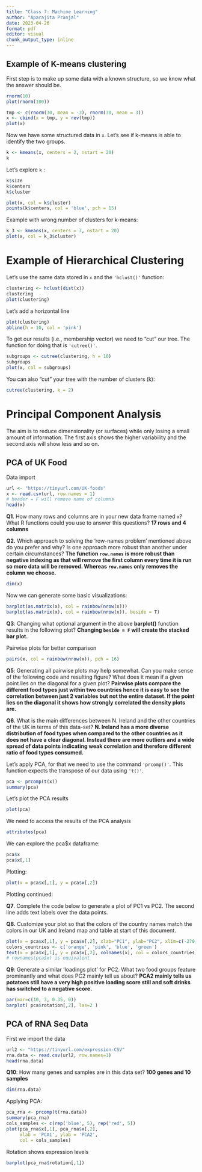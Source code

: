 ```yaml
---
title: "Class 7: Machine Learning"
author: "Aparajita Pranjal"
date: 2023-04-26
format: pdf
editor: visual
chunk_output_type: inline
---
```


## Example of K-means clustering

First step is to make up some data with a known structure, so we know what the answer should be.

```r
rnorm(10)
plot(rnorm(100))
```

```r
tmp <- c(rnorm(30, mean = -3), rnorm(30, mean = 3))
x <- cbind(x = tmp, y = rev(tmp))
plot(x)
```

Now we have some structured data in `x`. Let's see if k-means is able to identify the two groups.

```r
k <- kmeans(x, centers = 2, nstart = 20)
k
```

Let's explore `k` :

```r
k$size
k$centers
k$cluster
```

```r
plot(x, col = k$cluster)
points(k$centers, col = 'blue', pch = 15)
```

Example with wrong number of clusters for k-means:

```r
k_3 <- kmeans(x, centers = 3, nstart = 20)
plot(x, col = k_3$cluster)
```

# Example of Hierarchical Clustering

Let's use the same data stored in `x` and the `'hclust()'` function:

```r
clustering <- hclust(dist(x))
clustering
plot(clustering)
```

Let's add a horizontal line

```r
plot(clustering)
abline(h = 10, col = 'pink')
```

To get our results (i.e., membership vector) we need to "cut" our tree. The function for doing that is `'cutree()'`.

```r
subgroups <- cutree(clustering, h = 10)
subgroups
plot(x, col = subgroups)
```

You can also "cut" your tree with the number of clusters (k):

```r
cutree(clustering, k = 2)
```

# Principal Component Analysis

The aim is to reduce dimensionality (or surfaces) while only losing a small amount of information. The first axis shows the higher variability and the second axis will show less and so on.

## PCA of UK Food

Data import

```r
url <- "https://tinyurl.com/UK-foods"
x <- read.csv(url, row.names = 1)
# header = F will remove name of columns
head(x)
```

**Q1**. How many rows and columns are in your new data frame named `x`? What R functions could you use to answer this questions? **17 rows and 4 columns**

**Q2.** Which approach to solving the 'row-names problem' mentioned above do you prefer and why? Is one approach more robust than another under certain circumstances? **The function `row.names` is more robust than negative indexing as that will remove the first column every time it is run so more data will be removed. Whereas `row.names` only removes the column we choose.**

```r
dim(x)
```

Now we can generate some basic visualizations:

```r
barplot(as.matrix(x), col = rainbow(nrow(x)))
barplot(as.matrix(x), col = rainbow(nrow(x)), beside = T)
```

**Q3**: Changing what optional argument in the above **barplot()** function results in the following plot? **Changing `beside = F` will create the stacked bar plot.**

Pairwise plots for better comparison

```r
pairs(x, col = rainbow(nrow(x)), pch = 16)
```

**Q5**: Generating all pairwise plots may help somewhat. Can you make sense of the following code and resulting figure? What does it mean if a given point lies on the diagonal for a given plot? **Pairwise plots compare the different food types just within two countries hence it is easy to see the correlation between just 2 variables but not the entire dataset. If the point lies on the diagonal it shows how strongly correlated the density plots are.**

**Q6**. What is the main differences between N. Ireland and the other countries of the UK in terms of this data-set? **N. Ireland has a more diverse distribution of food types when compared to the other countries as it does not have a clear diagonal. Instead there are more outliers and a wide spread of data points indicating weak correlation and therefore different ratio of food types consumed.**

Let's apply PCA, for that we need to use the command `'prcomp()'`. This function expects the transpose of our data using `'t()'`.

```r
pca <- prcomp(t(x))
summary(pca)
```

Let's plot the PCA results

```r
plot(pca)
```

We need to access the results of the PCA analysis

```r
attributes(pca)
```

We can explore the pca\$x dataframe:

```r
pca$x
pca$x[,1]
```

Plotting:

```r
plot(x = pca$x[,1], y = pca$x[,2])
```

Plotting continued:

**Q7**. Complete the code below to generate a plot of PC1 vs PC2. The second line adds text labels over the data points.

**Q8.** Customize your plot so that the colors of the country names match the colors in our UK and Ireland map and table at start of this document.

```r
plot(x = pca$x[,1], y = pca$x[,2], xlab="PC1", ylab="PC2", xlim=c(-270,500))
colors_countries <- c('orange', 'pink', 'blue', 'green')
text(x = pca$x[,1], y = pca$x[,2], colnames(x), col = colors_countries)
# rownames(pca$x) is equivalent
```

**Q9**: Generate a similar 'loadings plot' for PC2. What two food groups feature prominantly and what does PC2 mainly tell us about? **PCA2 mainly tells us potatoes still have a very high positive loading score still and soft drinks has switched to a negative score.**

```r
par(mar=c(10, 3, 0.35, 0))
barplot( pca$rotation[,2], las=2 )
```

## PCA of RNA Seq Data

First we import the data

```r
url2 <- "https://tinyurl.com/expression-CSV"
rna.data <- read.csv(url2, row.names=1)
head(rna.data)
```

**Q10**: How many genes and samples are in this data set? **100 genes and 10 samples**

```r
dim(rna.data)
```

Applying PCA:

```r
pca_rna <- prcomp(t(rna.data))
summary(pca_rna)
cols_samples <- c(rep('blue', 5), rep('red', 5))
plot(pca_rna$x[,1], pca_rna$x[,2], 
     xlab = 'PCA1', ylab = 'PCA2',
     col = cols_samples)
```

Rotation shows expression levels

```r
barplot(pca_rna$rotation[,1])
```
